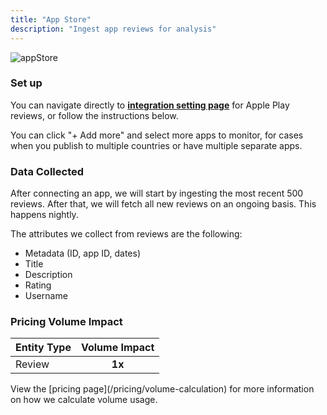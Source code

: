 ```yaml
---
title: "App Store"
description: "Ingest app reviews for analysis"
---
```


![appStore](/images/appStore.png)

### Set up

You can navigate directly to **[integration setting page](https://app.monterey.ai/w/default/settings/integrations/app-store-reviews)** for Apple Play reviews, or follow the instructions below.

<Steps>
  <Step title='Go to "Settings"' />
  <Step title='Click "Integrations" in the navigation menu' />
  <Step title='Click "App Store Reviews"' />
  <Step title="Select the country where the app is published" />
  <Step title="Type the app name and select the appropriate one" />
</Steps>

You can click "+ Add more" and select more apps to monitor, for cases when you publish to multiple countries or have multiple separate apps.

### Data Collected

After connecting an app, we will start by ingesting the most recent 500 reviews. After that, we will fetch all new reviews on an ongoing basis. This happens nightly.

The attributes we collect from reviews are the following:

- Metadata (ID, app ID, dates)
- Title
- Description
- Rating
- Username

### Pricing Volume Impact

| Entity Type | Volume Impact |
| :---------- | :-----------: |
| Review      |    **1x**     |

<Info>
  View the [pricing page](/pricing/volume-calculation) for more information on
  how we calculate volume usage.
</Info>
